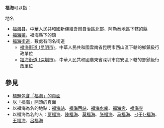 '''福海'''可以指：

;地名
* [[福海县|福海县]]，中華人民共和國新疆維吾爾自治區北部、阿勒泰地區下轄的縣
* [[福海镇|福海镇]]，福海縣下的鎮
* [[福海街道|福海街道]]，數處有同名街道
** [[福海街道_(昆明市)|福海街道 (昆明市)]]，中華人民共和國雲南省昆明市西山區下轄的鄉鎮級行政單位
** [[福海街道_(深圳市)|福海街道 (深圳市)]]，中華人民共和國廣東省深圳市寶安區下轄的鄉鎮級行政單位

== 參見 ==
* [[Special:Search/intitle:"福海"|標題包含「福海」的頁面]]
* [[Special:Prefixindex/福海|以「福海」開頭的頁面]]
* 以福海為名的地點：[[福海站|福海站]]、[[福海西站|福海西站]]、[[福海水库|福海水库]]、[[福海宮|福海宮]]、[[福海寺|福海寺]]
* 以福海為名的人：[[贾福海|贾福海]]、[[陳福海|陳福海]]、[[莫福海|莫福海]]、[[张福海|张福海]]、[[马福海|马福海]]、[[于福海|-{于}-福海]]、[[王福海|王福海]]、[[呂福海|呂福海]]
{{Disambiguation|Cat=二字中国地名消歧义|Fu}}